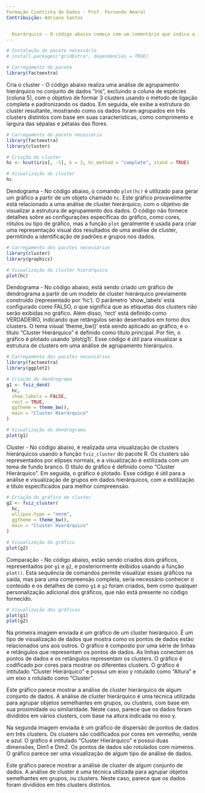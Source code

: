 ---
Formação Cientista de Dados - Prof. Fernando Amaral
Contribuição: Adriano Santos


  Hierárquico - O código abaixo começa com um comentário que indica a instalação do pacote "gridExtra," mas a instalação está comentada com um hashtag (#), o que significa que não está sendo executada. Em seguida, a biblioteca "factoextra" é carregada. Essa biblioteca é usada para realizar análises de fatores e componentes principais em R. Em resumo, o código prepara o ambiente de trabalho para utilizar as funções do pacote "factoextra" após o carregamento da biblioteca.
---

```{r}
# Instalação do pacote necessário
# install.packages("gridExtra", dependencies = TRUE)

# Carregamento do pacote
library(factoextra)

```

Cria o cluster - O código abaixo realiza uma análise de agrupamento hierárquico no conjunto de dados "iris", excluindo a coluna de espécies (coluna 5), com o objetivo de formar 3 clusters usando o método de ligação completa e padronizando os dados. Em seguida, ele exibe a estrutura do cluster resultante, mostrando como os dados foram agrupados em três clusters distintos com base em suas características, como comprimento e largura das sépalas e pétalas das flores.

```{r}

# Carregamento do pacote necessário
library(factoextra)
library(cluster)

# Criação do cluster
hc <- hcut(iris[, -5], k = 3, hc_method = "complete", stand = TRUE)

# Visualização do cluster
hc

```

  Dendograma - No código abaixo, o comando `plot(hc)` é utilizado para gerar um gráfico a partir de um objeto chamado `hc`. Este gráfico provavelmente está relacionado a uma análise de cluster hierárquico, com o objetivo de visualizar a estrutura de agrupamento dos dados. O código não fornece detalhes sobre as configurações específicas do gráfico, como cores, rótulos ou tipo de gráfico, mas a função `plot` geralmente é usada para criar uma representação visual dos resultados de uma análise de cluster, permitindo a identificação de padrões e grupos nos dados.

```{r}
# Carregamento dos pacotes necessários
library(cluster)
library(graphics)

# Visualização do cluster hierárquico
plot(hc)

```

  Dendograma - No código abaixo, está sendo criado um gráfico de dendrograma a partir de um modelo de cluster hierárquico previamente construído (representado por 'hc'). O parâmetro 'show_labels' está configurado como FALSO, o que significa que as etiquetas dos clusters não serão exibidas no gráfico. Além disso, 'rect' está definido como VERDADEIRO, indicando que retângulos serão desenhados em torno dos clusters. O tema visual 'theme_bw()' está sendo aplicado ao gráfico, e o título "Cluster Hierárquico" é definido como título principal. Por fim, o gráfico é plotado usando 'plot(g1)'. Esse código é útil para visualizar a estrutura de clusters em uma análise de agrupamento hierárquico.

```{r}
# Carregamento dos pacotes necessários
library(factoextra)
library(ggplot2)

# Criação do dendrograma
g1 <- fviz_dend(
  hc,
  show_labels = FALSE,
  rect = TRUE,
  ggtheme = theme_bw(),
  main = "Cluster Hierárquico"
)

# Visualização do dendrograma
plot(g1)

```

Cluster - No código abaixo, é realizada uma visualização de clusters hierárquicos usando a função `fviz_cluster` do pacote R. Os clusters são representados por elipses normais, e a visualização é estilizada com um tema de fundo branco. O título do gráfico é definido como "Cluster Hierárquico". Em seguida, o gráfico é plotado. Esse código é útil para a análise e visualização de grupos em dados hierárquicos, com a estilização e título especificados para melhor compreensão.

```{r}
# Criação do gráfico de cluster
g2 <- fviz_cluster(
  hc,
  ellipse.type = "norm",
  ggtheme = theme_bw(),
  main = "Cluster Hierárquico"
)

# Visualização do gráfico
plot(g2)
```
  
  Comparação - No código abaixo, estão sendo criados dois gráficos, representados por `g1` e `g2`, e posteriormente exibidos usando a função `plot()`. Esta sequência de comandos permite visualizar esses gráficos na saída, mas para uma compreensão completa, seria necessário conhecer o conteúdo e os detalhes de como `g1` e `g2` foram criados, bem como qualquer personalização adicional dos gráficos, que não está presente no código fornecido.
  
```{r}
# Visualização dos gráficos
plot(g1)
plot(g2)
```

Na primeira imagem enviada é um gráfico de um cluster hierárquico. É um tipo de visualização de dados que mostra como os pontos de dados estão relacionados uns aos outros. O gráfico é composto por uma série de linhas e retângulos que representam os pontos de dados. As linhas conectam os pontos de dados e os retângulos representam os clusters. O gráfico é codificado por cores para mostrar os diferentes clusters. O gráfico é intitulado "Cluster Hierárquico" e possui um eixo y rotulado como "Altura" e um eixo x rotulado como "Cluster".

Este gráfico parece mostrar a análise de cluster hierárquico de algum conjunto de dados. A análise de cluster hierárquico é uma técnica utilizada para agrupar objetos semelhantes em grupos, ou clusters, com base em sua proximidade ou similaridade. Neste caso, parece que os dados foram divididos em vários clusters, com base na altura indicada no eixo y. 

Na segunda imagem enviada é um gráfico de dispersão de pontos de dados em três clusters. Os clusters são codificados por cores em vermelho, verde e azul. O gráfico é intitulado "Cluster Hierárquico" e possui duas dimensões, Dim1 e Dim2. Os pontos de dados são rotulados com números. O gráfico parece ser uma visualização de algum tipo de análise de dados.

Este gráfico parece mostrar a análise de cluster de algum conjunto de dados. A análise de cluster é uma técnica utilizada para agrupar objetos semelhantes em grupos, ou clusters. Neste caso, parece que os dados foram divididos em três clusters distintos. 